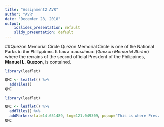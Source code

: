 ---
title: "Assignment2 AVR"
author: "AVR"
date: "December 28, 2018"
output:
    ioslides_presentation: default
    slidy_presentation: default
---

##Quezon Memorial Circle
Quezon Memorial Circle is one of the National Parks in the Philippines.  It has a mausoleum (*Quezon Memorial Shrine*) where the remains of the second official President of the Philippines, **Manuel L. Quezon**, is contained.

```{r, eval=FALSE, echo=FALSE}
library(leaflet)

QMC <- leaflet() %>%
  addTiles()
QMC
```

```{r, echo=FALSE}
library(leaflet)

QMC <- leaflet() %>%
  addTiles() %>%
  addMarkers(lat=14.651489, lng=121.049309, popup="This is where Pres. Manuel L. Quezon's remains is")
QMC
```

